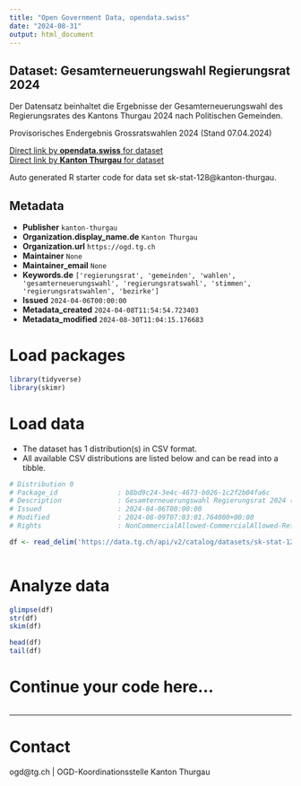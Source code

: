 ```yaml
---
title: "Open Government Data, opendata.swiss"
date: "2024-08-31"
output: html_document
---
```


## Dataset: Gesamterneuerungswahl Regierungsrat 2024

Der Datensatz beinhaltet die Ergebnisse der Gesamterneuerungswahl des Regierungsrates des Kantons Thurgau 2024 nach Politischen Gemeinden.

Provisorisches Endergebnis Grossratswahlen 2024 (Stand 07.04.2024)

[Direct link by **opendata.swiss** for dataset](https://opendata.swiss/de/dataset/gesamterneuerungswahl-regierungsrat-2024)<br>
[Direct link by **Kanton Thurgau** for dataset](https://data.tg.ch/explore/dataset/sk-stat-128/)

Auto generated R starter code for data set sk-stat-128@kanton-thurgau.

## Metadata

- **Publisher** `kanton-thurgau`
- **Organization.display_name.de** `Kanton Thurgau`
- **Organization.url** `https://ogd.tg.ch`
- **Maintainer** `None`
- **Maintainer_email** `None`
- **Keywords.de** `['regierungsrat', 'gemeinden', 'wahlen', 'gesamterneuerungswahl', 'regierungsratswahl', 'stimmen', 'regierungsratswahlen', 'bezirke']`
- **Issued** `2024-04-06T00:00:00`
- **Metadata_created** `2024-04-08T11:54:54.723403`
- **Metadata_modified** `2024-08-30T11:04:15.176683`


# Load packages

```r

library(tidyverse)
library(skimr)

```

# Load data

-   The dataset has 1 distribution(s) in CSV format.
-   All available CSV distributions are listed below and can be read into a tibble.

```r

# Distribution 0
# Package_id               : b8bd9c24-3e4c-4673-b026-1c2f2b04fa6c
# Description              : Gesamterneuerungswahl Regierungsrat 2024 (csv)
# Issued                   : 2024-04-06T00:00:00
# Modified                 : 2024-08-09T07:03:01.764000+00:00
# Rights                   : NonCommercialAllowed-CommercialAllowed-ReferenceRequired

df <- read_delim('https://data.tg.ch/api/v2/catalog/datasets/sk-stat-128/exports/csv?use_labels=true')



```

# Analyze data

```r

glimpse(df)
str(df)
skim(df)

head(df)
tail(df)

```

# Continue your code here...

```r

```

------------------------------------------------------------------------

# Contact

ogd@tg.ch | OGD-Koordinationsstelle Kanton Thurgau
